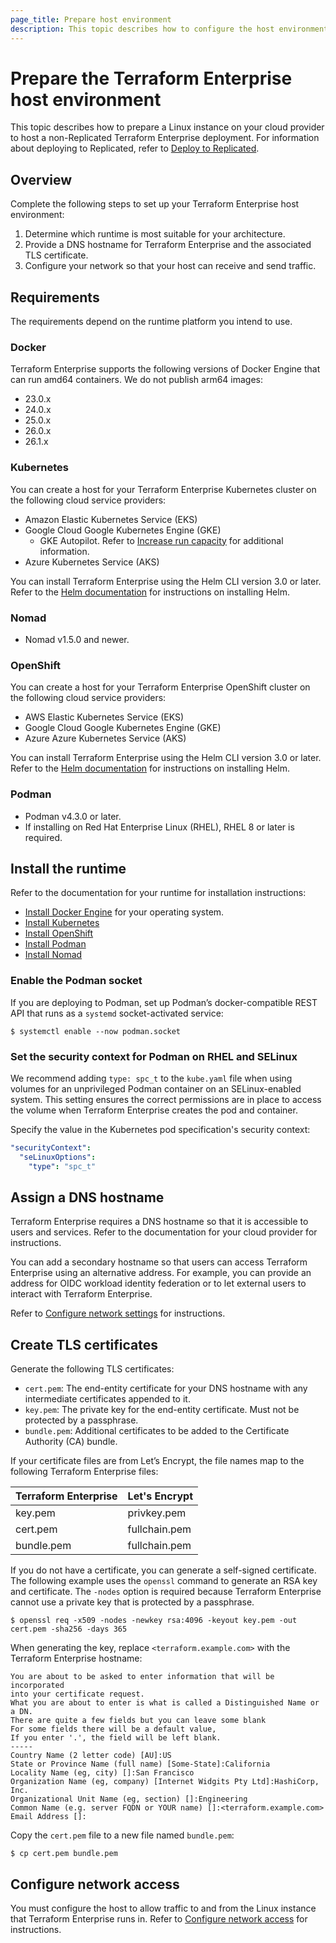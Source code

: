 ```yaml
---
page_title: Prepare host environment
description: This topic describes how to configure the host environment for running Terraform Enterprise.
---
```


# Prepare the Terraform Enterprise host environment

This topic describes how to prepare a Linux instance on your cloud provider to host a non-Replicated Terraform Enterprise deployment. For information about deploying to Replicated, refer to [Deploy to Replicated](/terraform/enterprise/deploy/replicated).

## Overview

Complete the following steps to set up your Terraform Enterprise host environment:

1. Determine which runtime is most suitable for your architecture.
1. Provide a DNS hostname for Terraform Enterprise and the associated TLS certificate.
1. Configure your network so that your host can receive and send traffic.

## Requirements

The requirements depend on the runtime platform you intend to use.

### Docker

Terraform Enterprise supports the following versions of Docker Engine that can run amd64  containers. We do not publish arm64 images:

- 23.0.x
- 24.0.x
- 25.0.x
- 26.0.x
- 26.1.x

### Kubernetes

You can create a host for your Terraform Enterprise Kubernetes cluster on the following cloud service providers:

- Amazon Elastic Kubernetes Service (EKS)
- Google Cloud Google Kubernetes Engine (GKE)
  - GKE Autopilot. Refer to [Increase run capacity](/terraform/enterprise/deploy/kubernetes/scale/run-capacity) for additional information.
- Azure Kubernetes Service (AKS)


You can install Terraform Enterprise using the Helm CLI version 3.0 or later. Refer to the [Helm documentation](https://helm.sh/docs/intro/install/) for instructions on installing Helm.

### Nomad

- Nomad v1.5.0 and newer.

### OpenShift

You can create a host for your Terraform Enterprise OpenShift cluster on the following cloud service providers:

- AWS Elastic Kubernetes Service (EKS)
- Google Cloud Google Kubernetes Engine (GKE)
- Azure Azure Kubernetes Service (AKS)

You can install Terraform Enterprise using the Helm CLI version 3.0 or later. Refer to the [Helm documentation](https://helm.sh/docs/intro/install/) for instructions on installing Helm.

### Podman

- Podman v4.3.0 or later.
- If installing on Red Hat Enterprise Linux (RHEL), RHEL 8 or later is required.

## Install the runtime

Refer to the documentation for your runtime for installation instructions:

- [Install Docker Engine](https://docs.docker.com/engine/install/) for your operating system.
- [Install Kubernetes](https://kubernetes.io/docs/tasks/tools/)
- [Install OpenShift](https://docs.openshift.com/container-platform/latest/installing/overview/index.html)
- [Install Podman](https://podman.io/docs/installation)
- [Install Nomad](/nomad/docs/install)

### Enable the Podman socket

If you are deploying to Podman, set up Podman’s docker-compatible REST API that runs as a `systemd` socket-activated service:

```shell-session
$ systemctl enable --now podman.socket
```

### Set the security context for Podman on RHEL and SELinux

We recommend adding `type: spc_t` to the `kube.yaml` file when using volumes for an unprivileged Podman container on an SELinux-enabled system. This setting ensures the correct permissions are in place to access the volume when Terraform Enterprise creates the pod and container.

Specify the value in the Kubernetes pod specification's security context:

```yaml
"securityContext":
  "seLinuxOptions":
    "type": "spc_t"
```

## Assign a DNS hostname

Terraform Enterprise requires a DNS hostname so that it is accessible to users and services. Refer to the documentation for your cloud provider for instructions.

You can add a secondary hostname so that users can access Terraform Enterprise using an alternative address. For example, you can provide an address for OIDC workload identity federation or to let external users to interact with Terraform Enterprise. 

Refer to [Configure network settings](/terraform/enterprise/deploy/configuration/network) for instructions.  

## Create TLS certificates

Generate the following TLS certificates:

- `cert.pem`: The end-entity certificate for your DNS hostname with any intermediate certificates appended to it.
- `key.pem`: The private key for the end-entity certificate. Must not be protected by a passphrase.
- `bundle.pem`: Additional certificates to be added to the Certificate Authority (CA) bundle.

If your certificate files are from Let’s Encrypt, the file names map to the following Terraform Enterprise files:

| Terraform Enterprise | Let's Encrypt |
| ---   | ---   |
| key.pem | privkey.pem |
| cert.pem | fullchain.pem |
| bundle.pem | fullchain.pem |

If you do not have a certificate, you can generate a self-signed certificate. The following example uses the `openssl` command to generate an RSA key and certificate. The `-nodes` option is required because Terraform Enterprise cannot use a private key that is protected by a passphrase.

```shell-session
$ openssl req -x509 -nodes -newkey rsa:4096 -keyout key.pem -out cert.pem -sha256 -days 365
```

When generating the key, replace `<terraform.example.com>` with the Terraform Enterprise hostname:

```shell-session
You are about to be asked to enter information that will be incorporated
into your certificate request.
What you are about to enter is what is called a Distinguished Name or a DN.
There are quite a few fields but you can leave some blank
For some fields there will be a default value,
If you enter '.', the field will be left blank.
-----
Country Name (2 letter code) [AU]:US
State or Province Name (full name) [Some-State]:California
Locality Name (eg, city) []:San Francisco
Organization Name (eg, company) [Internet Widgits Pty Ltd]:HashiCorp, Inc.
Organizational Unit Name (eg, section) []:Engineering
Common Name (e.g. server FQDN or YOUR name) []:<terraform.example.com>
Email Address []:
```

Copy the `cert.pem` file to a new file named `bundle.pem`:

```shell-session
$ cp cert.pem bundle.pem
```

## Configure network access
You must configure the host to allow traffic to and from the Linux instance that Terraform Enterprise runs in. Refer to [Configure network access](/terraform/enterprise/deploy/configuration/network) for instructions. 
